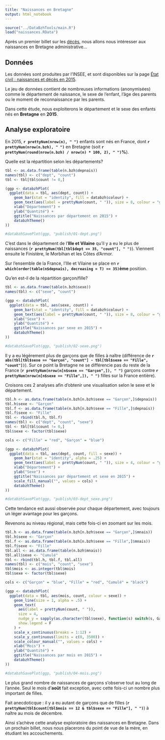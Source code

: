 ```yaml
---
title: "Naissances en Bretagne"
output: html_notebook
---
```


```r
source("../DataBzhTools/main.R")
load("naissances.RData")
```

Après un premier billet sur les [décès](http://data-bzh.fr/demographie-bretonne-volet-1-les-deces/), nous allons nous intéresser aux naissances en Bretagne administrative...

## Données

Les données sont produites par l'INSEE, et sont disponibles sur la page [État civil : naissances et décès en 2015](http://www.insee.fr/fr/themes/detail.asp?reg_id=0&ref_id=fd-etatcivil2015).

Le jeu de données contient de nombreuses informations (anonymisées) comme le département de naissance, le sexe de l'enfant, l'âge des parents ou le moment de reconnaissance par les parents.

Dans cette étude, nous exploiterons le département et le sexe des enfants nés en **Bretagne** en **2015**.

## Analyse exploratoire

En 2015, **`r prettyNum(nrow(n), " ")`** enfants sont nés en France, dont **`r prettyNum(nrow(n.bzh), " ")`** en Bretagne (soit **`r prettyNum(round(nrow(n.bzh) / nrow(n) * 100, 2), " ")`%**).

Quelle est la répartition selon les départements?

```r
tbl <- as.data.frame(table(n.bzh$depnais))
names(tbl) <- c("dept", "count")
tbl <- tbl[tbl$count != 0,]

(ggp <- databzhPlot(
  ggplot(data = tbl, aes(dept, count)) +
    geom_bar(stat = "identity", fill = databzh$colour) +
    geom_text(aes(label = prettyNum(count, " ")), size = 8, colour = "grey50") +
    xlab("Département") +
    ylab("Quantité") +
    ggtitle("Naissances par département en 2015") +
    databzhTheme()
))

#databzhSavePlot(ggp, "publish/01-dept.png")
```

C'est dans le département de l'**Ille et Vilaine** qu'il y a eu le plus de naissances (**`r prettyNum(tbl[tbl$dept == 35, "count"], " ")`**). Viennent ensuite le Finistère, le Morbihan et les Côtes d'Armor.

Sur l'ensemble de la France, l'Ille et Vilaine se place en **`r which(order(table(n$depnais), decreasing = T) == 35)`ème** position.

Qu'en est-il de la répartition garçon/fille?

```r
tbl <- as.data.frame(table(n.bzh$sexe))
names(tbl) <- c("sexe", "count")

(ggp <- databzhPlot(
  ggplot(data = tbl, aes(sexe, count)) +
    geom_bar(stat = "identity", fill = databzh$colour) +
    geom_text(aes(label = prettyNum(count, " ")), size = 8, colour = "grey50") +
    xlab("Sexe") +
    ylab("Quantité") +
    ggtitle("Naissances par sexe en 2015") +
    databzhTheme()
))

#databzhSavePlot(ggp, "publish/02-sexe.png")
```

Il y a eu légèrement plus de garçons que de filles à naître (différence de **`r abs(tbl[tbl$sexe == "Garçon", "count"] - tbl[tbl$sexe == "Fille", "count"])`**). Sur ce point la Bretagne ne se différencie pas du reste de la France (**`r prettyNum(nrow(n[n$sexe == "Garçon",]), " ")`** garçons contre **`r prettyNum(nrow(n[n$sexe == "Fille",]), " ")`** filles sur la France entière).

Croisons ces 2 analyses afin d'obtenir une visualisation selon le sexe et le département.

```r
tbl.h <- as.data.frame(table(n.bzh[n.bzh$sexe == "Garçon",]$depnais))
tbl.h$sexe <- "Garçon"
tbl.f <- as.data.frame(table(n.bzh[n.bzh$sexe == "Fille",]$depnais))
tbl.f$sexe <- "Fille"
tbl <- rbind(tbl.h, tbl.f)
names(tbl) <- c("dept", "count", "sexe")
tbl <- tbl[tbl$count != 0,]
tbl$sexe <- factor(tbl$sexe)

cols <- c("Fille" = "red", "Garçon" = "blue")

(ggp <- databzhPlot(
  ggplot(data = tbl, aes(dept, count, fill = sexe)) +
    geom_bar(stat = "identity", alpha = .25) +
    geom_text(aes(label = prettyNum(count, " ")), size = 4, colour = "grey30", nudge_y = ifelse(tbl$sexe == "Garçon", -1, 1) * 1500) +
    xlab("Département") +
    ylab("Sexe") +
    ggtitle("Naissances par département et sexe en 2015") +
    scale_fill_manual("", values = cols) +
    databzhTheme()
))

#databzhSavePlot(ggp, "publish/03-dept_sexe.png")
```

Cette tendance est aussi observée pour chaque département, avec toujours un léger avantage pour les garçons.

Revenons au niveau régional, mais cette fois-ci en zoomant sur les mois.

```r
tbl.h <- as.data.frame(table(n.bzh[n.bzh$sexe == "Garçon",]$mnais))
tbl.h$sexe <- "Garçon"
tbl.f <- as.data.frame(table(n.bzh[n.bzh$sexe == "Fille",]$mnais))
tbl.f$sexe <- "Fille"
tbl.all <- as.data.frame(table(n.bzh$mnais))
tbl.all$sexe <- "Cumulé"
tbl <- rbind(tbl.h, tbl.f, tbl.all)
names(tbl) <- c("mois", "count", "sexe")
tbl$mois <- as.integer(tbl$mois)
tbl$sexe <- factor(tbl$sexe)

cols <- c("Garçon" = "blue", "Fille" = "red", "Cumulé" = "black")

(ggp <- databzhPlot(
  ggplot(data = tbl, aes(mois, count, colour = sexe)) +
    geom_line(size = 1, alpha = .5) +
    geom_text(
      aes(label = prettyNum(count, " ")),
      size = 4,
      nudge_y = sapply(as.character(tbl$sexe), function(s) switch(s, Garçon = 100, Fille = -100, Cumulé = 100)),
      show.legend = F
    ) +
    scale_x_continuous(breaks = 1:12) +
    scale_y_continuous(limits = c(0, 3500)) +
    scale_colour_manual("", values = cols) +
    xlab("Mois") +
    ylab("Quantité") +
    ggtitle("Naissances par mois en 2015") +
    databzhTheme()
))

#databzhSavePlot(ggp, "publish/04-mois.png")
```

Le plus grand nombre de naissances de garçons s'observe tout au long de l'année. Seul le mois d'**août** fait exception, avec cette fois-ci un nombre plus important de filles.

Fait anecdoticque : il y a eu autant de garçons que de filles (**`r prettyNum(tbl$count[tbl$mois == 12 & tbl$sexe == "Fille"], " ") `**) à naître au mois de décembre.

Ainsi s'achève cette analyse exploratoire des naissances en Bretagne. Dans un prochain billet, nous nous placerons du point de vue de la mère, en étudiant les accouchements.
